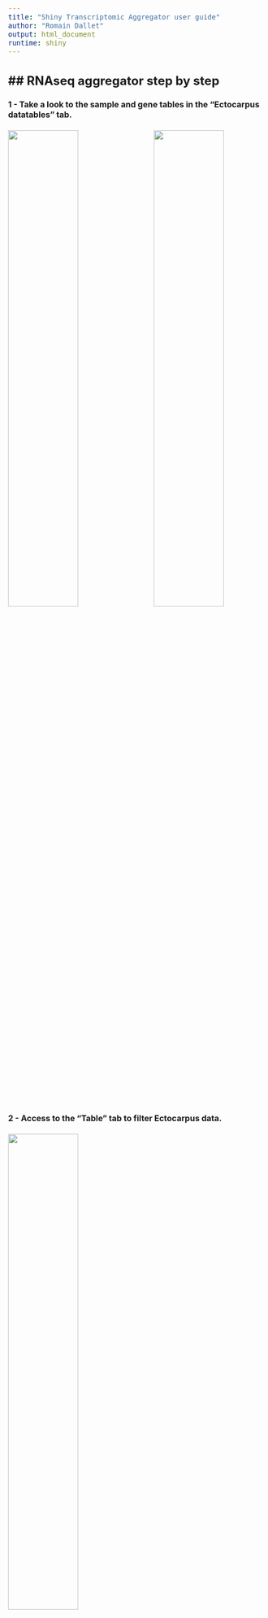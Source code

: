 ```yaml
---
title: "Shiny Transcriptomic Aggregator user guide"
author: "Romain Dallet"
output: html_document
runtime: shiny
---
```


<style type="text/css">
  body{
    font-size: 12pt;
  }
  figure { 
    display: inline-block;
  }
</style>

## RNAseq aggregator step by step
---

#### 1 - Take a look to the sample and gene tables in the "Ectocarpus datatables" tab.

<img src="www/samples_data.png" width="49%"/> <img src="www/genes_data.png" width="49%"/> 

#### 2 - Access to the "Table" tab to filter Ectocarpus data.

<img src="www/table.png" width="49%"/>

#### 3 - Select samples and/or genes filters and apply them with the "Apply filters" button.

<img src="www/filtered_table.png" width="49%"/>

#### 4 - Build a plot of the filtered data in the plots tab. **Plots are built from the data displayed in the table tab.**

<img src="www/filtered_barplot.png" width="49%"/> <img src="www/filtered_boxplot.png" width="49%"/>
<img src="www/filtered_heatmap.png" width="49%"/>


## Features
---

### Table
---

The table is the main part of Shiny Transcriptomic Aggregator.

It is used to analyze, visualize, explore and filter RNA Seq data.

It consists in two collapsible filter panels at the top of the page, one for sample metadata and the other for gene metadata, that are generated automatically from sample and gene files columns. 
Below these panels are a collapsible sample list and the table. 
The filter panels and the sample list allow selection and display of a subset of the table according to the filters chosen.

To apply filters, click on the "Apply filters" button in the upper right corner. This will update the table.

You can reset the filters by pressing the different reset filters buttons. 
Clicking on one of these buttons does not update the table. Don't forget to click on the "Apply filters" button afterwards.

The table is a dynamic overview of your data. Many features are provided such as searching, sorting or exporting for example.


### Charts
---

3 charts are available :

<table>
  <tr>
    <td align="center">Barplot</td>
    <td align="center">Boxplot</td>
    <td align="center">Heatmap</td>
  </tr>
  <tr>
    <td><img src="www/barplot.png" width="100%"/></td>
    <td><img src="www/boxplot.png" width="100%"/></td>
    <td><img src="www/heatmap.png" width="100%"/></td>
  </tr>
</table>

Use the Visualize button to preview the generated graph. It can then be downloaded in different formats.


### Optional features
---

#### Import new data
---

You can import a new set of data using the file browsers in the "Import new data" tab.

Genes, samples and TPM data files are required in this case and should be constructed as follows :

- Genes data file (.csv)

	<table class = "table table-striped table-hover">
		<thead>
		  <tr>
		  	<th><u>gene_id*</u></th>
		  	<th>gene_metadata_1</th>
		  	<th>gene_metadata_2</th>
		  	<th>...</th>
		  </tr>
		 </thead>
		 <tbody>
		  <tr>
		   <td>(character)</td>
		   <td>(character)</td>
		   <td>(character)</td>
		   <td>...</td>
		  </tr>
		  <tr>
		   <td>gene1</td>
		   <td>value</td>
		   <td>value</td>
		   <td>...</td>
		  </tr>
		  <tr>
		   <td>gene2</td>
		   <td>value</td>
		   <td>value</td>
		   <td>...</td>
		  </tr>
		  <tr>
		   <td>...</td>
		   <td>...</td>
		   <td>...</td>
		   <td>...</td>
		  </tr>
	  </tbody>
	</table>

- Samples data file (.csv)

	<table class = "table table-striped table-hover">
		<thead>
		  <tr>
		  	<th><u>sample_id*</u></th>
		  	<th><u>sample_name</u></th>
		  	<th><u>private</u></th>
		  	<th>sample_metadata_1</th>
		  	<th>sample_metadata_2</th>
		  	<th>...</th>
		  </tr>
		 </thead>
		 <tbody>
		  <tr>
		   <td>(character)</td>
		   <td>(character)</td>
		   <td>(boolean)</td>
		   <td>(character)</td>
		   <td>(character)</td>
		   <td>...</td>
		  </tr>
		  <tr>
		   <td>sample1</td>
		   <td>name1_2</td>
		   <td>TRUE</td>
		   <td>value</td>
		   <td>value</td>
		   <td>...</td>
		  </tr>
		  <tr>
		   <td>sample2</td>
		   <td>name1_2</td>
		   <td>FALSE</td>
		   <td>value</td>
		   <td>value</td>
		   <td>...</td>
		  </tr>
		  <tr>
		   <td>...</td>
		   <td>...</td>
		   <td>...</td>
		   <td>...</td>
		   <td>...</td>
		   <td>...</td>
		  </tr>	  
	  </tbody>
	</table>

- TPMs file (.csv)

	<table class = "table table-striped table-hover">
		<thead>
		  <tr>
		  	<th><u>gene_id*</u></th>
		  	<th>sample1</th>
		  	<th>sample2</th>
		  	<th>...</th>
		  </tr>
		 </thead>
		 <tbody>
		  <tr>
		   <td>(character)</td>
		   <td>(numeric)</td>
		   <td>(numeric)</td>
		   <td>...</td>
		  </tr>
		  <tr>
		   <td>gene1</td>
		   <td>TPM</td>
		   <td>TPM</td>
		   <td>...</td>
		  </tr>
		  <tr>
		   <td>gene2</td>
		   <td>TPM</td>
		   <td>TPM</td>
		   <td>...</td>
		  </tr>
		  <tr>
		   <td>...</td>
		   <td>...</td>
		   <td>...</td>
		   <td>...</td>
		  </tr>
	  </tbody>
	</table>

*(&ast;) gene_id and sample_id should be unique*

*Columns <u>underlined</u> are required*

*Avoid using hyphens (-) in your tables, underscores (_) are OK.*